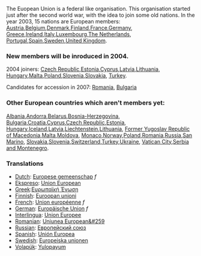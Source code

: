 The Euopean Union is a federal like organisation.
This organisation started just after the second world war, with the idea to join some old nations.
In the year 2003, 15 nations are European members:
[[Austria]],[[Belgium]],[[Denmark]],[[Finland]],[[France]],[[Germany]],
[[Greece]],[[Ireland]],[[Italy]],[[Luxembourg]],[[The Netherlands]],
[[Portugal]],[[Spain]],[[Sweden]],[[United Kingdom]].

=== New members will be inroduced in 2004. ===

2004 joiners:
[[Czech Republic]],[[Estonia]],[[Cyprus]],[[Latvia]],[[Lithuania]],
[[Hungary]],[[Malta]],[[Poland]],[[Slovenia]],[[Slovakia]],
[[Turkey]].

Candidates for accession in 2007:
[[Romania]], [[Bulgaria]]
  
=== Other European countries which aren't members yet: ===

[[Albania]],[[Andorra]],[[Belarus]],[[Bosnia-Herzegovina]],
[[Bulgaria]],[[Croatia]],[[Cyprus]],[[Czech Republic]],[[Estonia]],
[[Hungary]],[[Iceland]],[[Latvia]],[[Liechtenstein]],[[Lithuania]],
[[Former Yugoslav Republic of Macedonia]],[[Malta]],[[Moldova]],
[[Monaco]],[[Norway]],[[Poland]],[[Romania]],[[Russia]],[[San Marino]],
[[Slovakia]],[[Slovenia]],[[Switzerland]],[[Turkey]],[[Ukraine]],
[[Vatican City]],[[Serbia and Montenegro]].

=== Translations ===
*[[Dutch]]: [[Europese gemeenschap]] ''f''
*[[Ekspreso]]: [[Union European]]
*[[Greek]]:[[Ευρωπαϊκή Ένωση]]
*[[Finnish]]: [[Euroopan unioni]]
*[[French]]: [[Union européenne]] ''f''
*[[German]]: [[Europäische Union]] ''f''
*[[Interlingua]]: [[Union Europee]]
*[[Romanian]]: [[Uniunea European&#259]]
*[[Russian]]: [[Европейский союз]]
*[[Spanish]]: [[Unión Europea]]
*[[Swedish]]: [[Europeiska unionen]]
*[[Volapük]]: [[Yulopayum]]